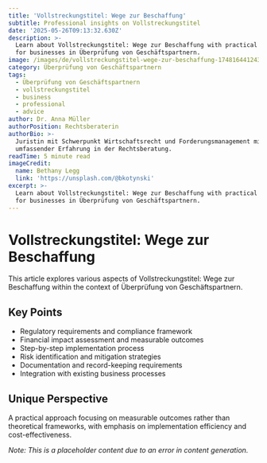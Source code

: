 ```yaml
---
title: 'Vollstreckungstitel: Wege zur Beschaffung'
subtitle: Professional insights on Vollstreckungstitel
date: '2025-05-26T09:13:32.630Z'
description: >-
  Learn about Vollstreckungstitel: Wege zur Beschaffung with practical advice
  for businesses in Überprüfung von Geschäftspartnern.
image: /images/de/vollstreckungstitel-wege-zur-beschaffung-1748164412439.jpg
category: Überprüfung von Geschäftspartnern
tags:
  - Überprüfung von Geschäftspartnern
  - vollstreckungstitel
  - business
  - professional
  - advice
author: Dr. Anna Müller
authorPosition: Rechtsberaterin
authorBio: >-
  Juristin mit Schwerpunkt Wirtschaftsrecht und Forderungsmanagement mit
  umfassender Erfahrung in der Rechtsberatung.
readTime: 5 minute read
imageCredit:
  name: Bethany Legg
  link: 'https://unsplash.com/@bkotynski'
excerpt: >-
  Learn about Vollstreckungstitel: Wege zur Beschaffung with practical advice
  for businesses in Überprüfung von Geschäftspartnern.
---
```

# Vollstreckungstitel: Wege zur Beschaffung

This article explores various aspects of Vollstreckungstitel: Wege zur Beschaffung within the context of Überprüfung von Geschäftspartnern.

## Key Points
- Regulatory requirements and compliance framework
- Financial impact assessment and measurable outcomes
- Step-by-step implementation process
- Risk identification and mitigation strategies
- Documentation and record-keeping requirements
- Integration with existing business processes

## Unique Perspective
A practical approach focusing on measurable outcomes rather than theoretical frameworks, with emphasis on implementation efficiency and cost-effectiveness.

*Note: This is a placeholder content due to an error in content generation.*
